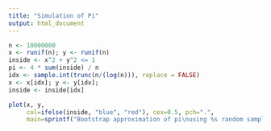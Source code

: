 ```yaml
---
title: "Simulation of Pi"
output: html_document
---
```


```r
n <- 10000000
x <- runif(n); y <- runif(n)
inside <- x^2 + y^2 <= 1
pi <- 4 * sum(inside) / n
idx <- sample.int(trunc(n/(log(n))), replace = FALSE)
x <- x[idx]; y <- y[idx];
inside <- inside[idx]

plot(x, y, 
     col=ifelse(inside, "blue", "red"), cex=0.5, pch=".",  
     main=sprintf("Bootstrap approximation of pi\nusing %s random samples, pi ~ %1.5f", n, pi))
```